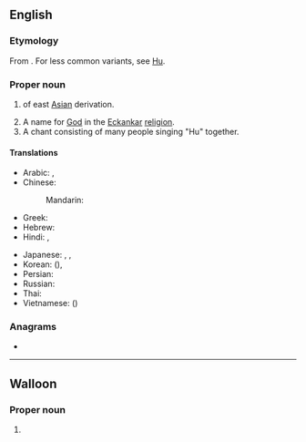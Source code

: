{{also|Appendix:Variations of "hu"}}
==English==
{{wikipedia}}
===Etymology===
From {{der|en|zh|胡}}. For less common variants, see [[w:Hu (surname)|Hu]].
===Proper noun===
{{en-proper noun}}

# {{surname|en|common|from=Chinese|nodot=1}} of east [[Asia]]n derivation.
# A name for [[God]] in the [[Eckankar]] [[religion]].
# A chant consisting of many people singing "Hu" together.

====Translations====
{{trans-top|Chinese surname}}
* Arabic: {{t+|ar|هُو}}, {{t|ar|خُو}}
* Chinese:
*: Mandarin: {{t+|cmn|胡|tr=Hú|sc=Hani}}
* Greek: {{t|el|Χου}}
* Hebrew: {{t|he|חו}}
* Hindi: {{t+|hi|हु}}, {{t|hi|ख़ू}}
{{trans-mid}}
* Japanese: {{t+|ja|胡|tr=こ, Ko}}, {{t|ja|ホゥー|tr=Hū}}, {{t|ja|フー|tr=Fū}}
* Korean: {{t+|ko|^호}} ({{t+|ko|胡|sc=Hani}}), {{t+|ko|^후}}
* Persian: {{t+|fa|هو}}
* Russian: {{t+|ru|Ху}}
* Thai: {{t+|th|หู}}
* Vietnamese: {{t|vi|Hồ}} ({{t|vi|胡|sc=Hani}})
{{trans-bottom}}

===Anagrams===
* {{anagrams|en|a=hu|uh}}

----

==Walloon==

===Proper noun===
{{head|wa|proper noun}}

# {{place|wa|municipality|c/Belgium|t=Huy}}